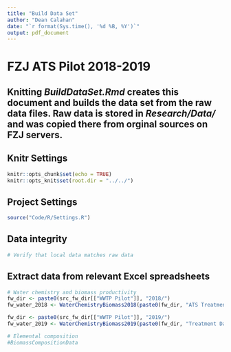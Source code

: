 ```yaml
---
title: "Build Data Set"
author: "Dean Calahan"
date: "`r format(Sys.time(), '%d %B, %Y')`"
output: pdf_document
---
```


# FZJ ATS Pilot 2018-2019  

## Knitting *BuildDataSet.Rmd* creates this document and builds the data set from the raw data files. Raw data is stored in *Research/Data/* and was copied there from orginal sources on FZJ servers.  

## Knitr Settings
```r
knitr::opts_chunk$set(echo = TRUE)
knitr::opts_knit$set(root.dir = "../../")
```

## Project Settings
```r
source("Code/R/Settings.R")
```

## Data integrity
```r
# Verify that local data matches raw data
```

## Extract data from relevant Excel spreadsheets
```r
# Water chemistry and biomass productivity
fw_dir <- paste0(src_fw_dir[["WWTP Pilot"]], "2018/")
fw_water_2018 <- WaterChemistryBiomass2018(paste0(fw_dir, "ATS Treatment_last version.xlsx"))

fw_dir <- paste0(src_fw_dir[["WWTP Pilot"]], "2019/")
fw_water_2019 <- WaterChemistryBiomass2019(paste0(fw_dir, "Treatment Data.xlsx"))

# Elemental composition
#BiomassCompositionData

```

